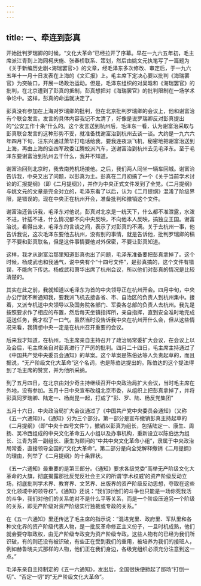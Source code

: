 ```yaml
---
---
---
```

title: 一、牵连到彭真
---



开始批判罗瑞卿的时候，“文化大革命”已经拉开了序幕。早在一九六五年初，毛主席派江青到上海同柯庆施、张春桥联系、策划，然后由姚文元执笔写了一篇题为《关于新编历史剧<海瑞罢官>》的文章，经毛泽东多次修改、审定后，于一九六五年十一月十日发表在上海的《文汇报》上。毛主席下定决心要以批判《海瑞罢官》为突破口，开展一场政治运动。但是，毛泽东组织的对吴晗和《海瑞罢官》的批判，在北京遭到了彭真的抵制，彭真想把对《海瑞罢官》的批判限制在一场学术争论中。这样，彭真的命运就决定了。

彭真没有参加在上海对罗瑞卿的批判，但在北京批判罗瑞卿的会议上，他和谢富治有个联合发言。发言的具体内容我记不太清了，好像是说罗瑞卿反对彭真提出的“公安工作十条”什么的。这个发言送到杭州后，毛泽东一看，认为谢富治采取与彭真联合发言的这种形势不妥，就准备找谢富治到杭州去谈一谈。大约是一九六六年四月下旬，汪东兴通过萧华打电话给我，要我连夜派飞机，秘密地把谢富治送到上海，再由上海的空四军政委江腾蛟派汽车，送谢富治到杭州去见毛泽东。至于毛泽东要谢富治到杭州去干什么，我并不知道。

谢富治回到北京时，我去南苑机场接他。之后，我们两人同坐一辆车回城。谢富治告诉我，中央又出了问题，以彭真为主。彭真在二月初搞了一个《关于当前学术讨论的汇报提纲》（即《二月提纲》），并作为中央正式文件发到了全党。《二月提纲》与姚文元的文章是完全对立的，毛泽东看了以后，认为《二月提纲》混淆了阶级界限，是错误的。现在中央正在杭州开会，准备批判和撤销这个文件。

谢富治还告诉我，毛泽东对他说，彭真对北京是一统天下，什么都不准泄露，水泼不进，针插不进，什么情况都不向中央反映，不向他本人反映，搞独立王国。谢富治说，看得出来，毛泽东的言谈之间，表示了对彭真的不满。关于去杭州一事，他告诉我说，这次毛泽东要他去杭州，没有别的事情，就是告诉他，批判罗瑞卿的稿子不要和彭真联名，但是这件事情要他对外保密，不要让彭真知道。

这样，我才从谢富治那里知道彭真也出了问题，毛泽东准备要把彭真拿掉了。这个时候，杨成武也和我通气，说中央有个“十四号文件”，是彭真搞的，这个文件有错误，不能向下传达。杨成武和萧华出席了杭州会议，所以他们对彭真的情况是比较清楚的。

其实在此之前，我就知道以毛泽东为首的中央领导正在杭州开会。四月中旬，中央办公厅就不断通知我，要我派飞机去接各省、市、自治区的负责人到杭州集中。接着，又派专机送中央领导以及国务院各部门、军委各总部的负责人去杭州。我先是按照要求作了相应的布置，然后每天坐镇指挥所，亲自指挥，直到安全准时地完成运送任务，我才松了一口气。虽然当时没告诉我中央在杭州开什么会，但从这些情况来看，我猜想中央一定是在杭州召开重要的会议。

后来我才知道，在杭州，毛主席亲自主持召开了政治局常委扩大会议，在会议上以及会后，毛主席亲自对彭真进行了严厉的批判。四月二十四日，毛主席主持通过了《中国共产党中央委员会通知》的草案。这个草案是陈伯达等人负责起草的，而且据说，“无产阶级文化大革命”这个名词，也是陈伯达提出的。陈伯达的这个提法得到了毛主席的赞赏，并为他所采纳。

到了五月四日，在北京由刘少奇主持继续召开中央政治局扩大会议，当时毛主席在外地，没有参加。五月十日中央宣布改组北京市委，从组织上把彭真拿掉了，并将彭真同罗瑞卿、陆定一、杨尚昆一起，打成了“彭、罗、陆、杨反党集团”

五月十六日，中央政治局扩大会议通过了《中国共产党中央委员会通知》（又称《五一六通知》）。《通知》分为三个部分。第一部分是宣布撤销彭真主持起草的《二月提纲》（即“中央十四号文件”），撤销以彭真为组长，包括陆定一、康生、周扬、吴冷西组成的中央文化革命五人小组以及办事机构，重新设立以陈伯达为组长、江青为第一副组长、康生为顾问的“中共中央文化革命小组”，隶属于中央政治局常委，直接领导全国的“文化大革命”。第二部分是向全党解释撤销《二月提纲》的理由，列举了《二月提纲》的十条罪状。

《五一六通知》最重要的是第三部分。《通知》要求各级党委“高举无产阶级文化大革命的大旗，彻底揭露那批反党反社会主义的所谓‘学术权威’的资产阶级反动立场，彻底批判学术界、教育界、文艺界、出版界的资产阶级反动思想，夺取在这些文化领域中的领导权”。《通知》还说：“我们对他们的斗争也只能是一场你死我活的斗争，我们对他们的关系绝对不是什么平等关系，而是一个阶级压迫另一个阶级的关系，即无产阶级对资产阶级实行独裁或专政的关系。”

在《五一六通知》里还传达了毛主席的指示说：“混进党里、政府里、军队里和各种文化界的资产阶级代表人物，是一批反革命修正主义份子，一旦时机成熟，他们就会要夺取政权，由无产阶级专政变为资产阶级专政。这些人物有的已经为我们所识破，有的则还没有被识破，有些正在受到我们的重用，被培养为我们的接班人，例如赫鲁晓夫式那样的人物，他们正在我们身边，各级党组织必须充分注意到这一点。”

毛泽东亲自主持制定的《五一六通知》，发出后，全国很快便掀起了那场“打倒一切”、“否定一切”的“无产阶级文化大革命”。